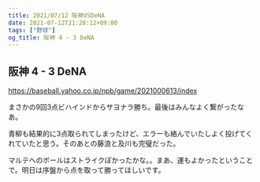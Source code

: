 ```yaml
---
title: 2021/07/12 阪神VSDeNA
date: 2021-07-12T21:28:12+09:00
tags: ["野球"]
og_title: 阪神 4 - 3 DeNA
---
```


## 阪神 4 - 3 DeNA

https://baseball.yahoo.co.jp/npb/game/2021000613/index

まさかの9回3点ビハインドからサヨナラ勝ち。最後はみんなよく繋がったなあ。

青柳も結果的に3点取られてしまったけど、エラーも絡んでいたしよく投げてくれていたと思う。そのあとの藤浪と及川も完璧だった。

マルテへのボールはストライクぽかったかな。。まあ、運もよかったということで。明日は序盤から点を取って勝ってほしいです。